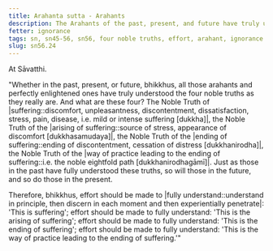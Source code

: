 ```yaml
---
title: Arahanta sutta - Arahants
description: The Arahants of the past, present, and future have truly understood the Four Noble Truths.
fetter: ignorance
tags: sn, sn45-56, sn56, four noble truths, effort, arahant, ignorance
slug: sn56.24
---
```


At Sāvatthi.

"Whether in the past, present, or future, bhikkhus, all those arahants and perfectly enlightened ones have truly understood the four noble truths as they really are. And what are these four? The Noble Truth of |suffering::discomfort, unpleasantness, discontentment, dissatisfaction, stress, pain, disease, i.e. mild or intense suffering [dukkha]|, the Noble Truth of the \|arising of suffering::source of stress, appearance of discomfort [dukkhasamudaya]|, the Noble Truth of the \|ending of suffering::ending of discontentment, cessation of distress [dukkhanirodha]|, the Noble Truth of the \|way of practice leading to the ending of suffering::i.e. the noble eightfold path [dukkhanirodhagāmī]|. Just as those in the past have fully understood these truths, so will those in the future, and so do those in the present.

Therefore, bhikkhus, effort should be made to \|fully understand::understand in principle, then discern in each moment and then experientially penetrate|: 'This is suffering';
effort should be made to fully understand: 'This is the arising of suffering';
effort should be made to fully understand: 'This is the ending of suffering';
effort should be made to fully understand: 'This is the way of practice leading to the ending of suffering.'"